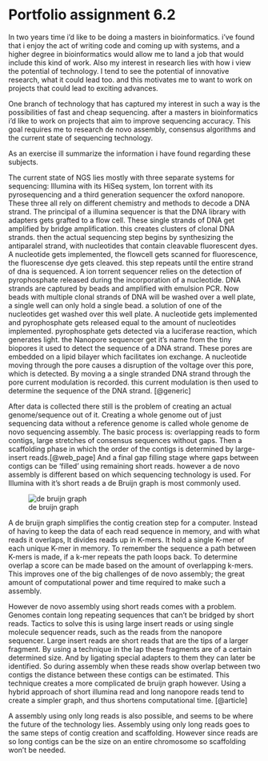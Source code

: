 # Portfolio assignment 6.2

In two years time i'd like to be doing a masters in bioinformatics. i've found that i enjoy the act of writing code and coming up with systems, and a higher degree in bioinformatics would allow me to land a job that would include this kind of work. Also my interest in research lies with how i view the potential of technology. I tend to see the potential of innovative research, what it could lead too. and this motivates me to want to work on projects that could lead to exciting advances.  

One branch of technology that has captured my interest in such a way is the possibilities of fast and cheap sequencing. after a masters in bioinformatics i'd like to work on projects that aim to improve sequencing accuracy. This goal requires me to research de novo assembly, consensus algorithms and the current state of sequencing technology.

As an exercise ill summarize the information i have found regarding these subjects.

The current state of NGS lies mostly with three separate systems for sequencing: Illumina with its HiSeq system, Ion torrent with its pyrosequencing and a third generation sequencer the oxford nanopore. These three all rely on different chemistry and methods to decode a DNA strand. 
The principal of a illumina sequencer is that the DNA library with adapters gets grafted to a flow cell. These single strands of DNA get amplified by bridge amplification. this creates clusters of clonal DNA strands. then the actual sequencing step begins by synthesizing the antiparalel strand, with nucleotides that contain cleavable fluorescent dyes. A nucleotide gets implemented, the flowcell gets scanned for fluorescence, the fluorescense dye gets cleaved. this step repeats until the entire strand of dna is sequenced.
A ion torrent sequencer relies on the detection of pyrophosphate released during the incorporation of a nucleotide. DNA strands are captured by beads and amplified with emulsion PCR. Now beads with multiple clonal strands of DNA will be washed over a well plate, a single well can only hold a single bead. a solution of one of the nucleotides get washed over this well plate. A nucleotide gets implemented and pyrophosphate gets released equal to the amount of nucleotides implemented. pyrophosphate gets detected via a luciferase reaction, which generates light.
the Nanopore sequencer get it's name from the tiny biopores it used to detect the sequence of a DNA strand. These pores are embedded on a lipid bilayer which facilitates ion exchange. A nucleotide moving through the pore causes a disruption of the voltage over this pore, which is detected. By moving a a single stranded DNA strand through the pore current modulation is recorded. this current modulation is then used to determine the sequence of the DNA strand. [@generic]

After data is collected there still is the problem of creating an actual genome/sequence out of it. Creating a whole genome out of just sequencing data without a reference genome is called whole genome de novo sequencing assembly. The basic process is: overlapping reads to form contigs, large stretches of consensus sequences without gaps. Then a scaffolding phase in which the order of the contigs is determined by large-insert reads.[@web_page] And a final gap filling stage where gaps between contigs can be 'filled' using remaining short reads. however a de novo assembly is different based on which sequencing technology is used. For Illumina with it's short reads a de Bruijn graph is most commonly used.

![de bruijn graph](./6_data/bruijngraph.JPG)

A de bruijn graph simplifies the contig creation step for a computer. Instead of having to keep the data of each read sequence in memory, and with what reads it overlaps, It divides reads up in K-mers. It hold a single K-mer of  each unique K-mer in memory. To remember the sequence a path between K-mers is made, if a k-mer repeats the path loops back. To determine overlap a score can be made based on the amount of overlapping k-mers. This improves one of the big challenges of de novo assembly; the great amount of computational power and time required to make such a assembly. 

However de novo assembly using short reads comes with a problem. Genomes contain long repeating sequences that can't be bridged by short reads. Tactics to solve this is using large insert reads or using single molecule sequencer reads, such as the reads from the nanopore sequencer. Large insert reads are short reads that are the tips of a larger fragment. By using a technique in the lap these fragments are of a certain determined size. And by ligating special adapters to them they can later be identified. So during assembly when these reads show overlap between two contigs the distance between these contigs can be estimated. This technique creates a more complicated de bruijn graph however. Using a hybrid approach of short illumina read and long nanopore reads tend to create a simpler graph, and thus shortens computational time. [@article]

A assembly using only long reads is also possible, and seems to be where the future of the technology lies. Assembly using only long reads goes to the same steps of contig creation and scaffolding. However since reads are so long contigs can be the size on an entire chromosome so scaffolding won't be needed.



